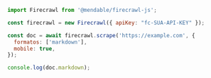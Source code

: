 ```js Node
import Firecrawl from '@mendable/firecrawl-js';

const firecrawl = new Firecrawl({ apiKey: "fc-SUA-API-KEY" });

const doc = await firecrawl.scrape('https://example.com', {
  formatos: ['markdown'],
  mobile: true,
});

console.log(doc.markdown);
```
